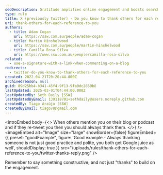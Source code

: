 ```yaml
---
seoDescription: Gratitude amplifies online engagement and boosts search visibility when others mention or re-tweet you.
type: rule
title: X (previously Twitter) - Do you know to thank others for each reference to you?
uri: thank-others-for-each-reference-to-you
authors:
  - title: Adam Cogan
    url: https://ssw.com.au/people/adam-cogan
  - title: Martin Hinshelwood
    url: https://ssw.com.au/people/martin-hinshelwood
  - title: Camilla Rosa Silva
    url: https://www.ssw.com.au/people/camilla-rosa-silva
related:
  - use-a-signature-with-a-link-when-commenting-on-a-blog
redirects:
  - twitter-do-you-know-to-thank-others-for-each-reference-to-you
created: 2022-04-21T20:20:44.000Z
archivedreason: null
guid: 89d25bb4-b341-45f4-9f13-9fa9dc2859b8
lastUpdated: 2025-03-01T04:44:00.000Z
lastUpdatedBy: Seth Daily [SSW]
lastUpdatedByEmail: 130118701+sethdaily@users.noreply.github.com
createdBy: Tiago Araújo [SSW]
createdByEmail: tiagov8@gmail.com
---
```


<introEmbed
  body={<>
When others mention you on their blog or podcast and if they re-tweet you then you should always thank them.
  </>}
/>
<imageEmbed
  alt="Image"
  size="large"
  showBorder={false}
  figureEmbed={{
    preset: "goodExample",
    figure: 'Good example - Always thanking someone is not just good practice and polite, you both get Google juice as well',
    shouldDisplay: true
  }}
  src="/uploads/rules/thank-others-for-each-reference-to-you/twitter-thanks-reply.png"
/>

Remember to say something constructive, and not just "thanks" to build on the engagement.
